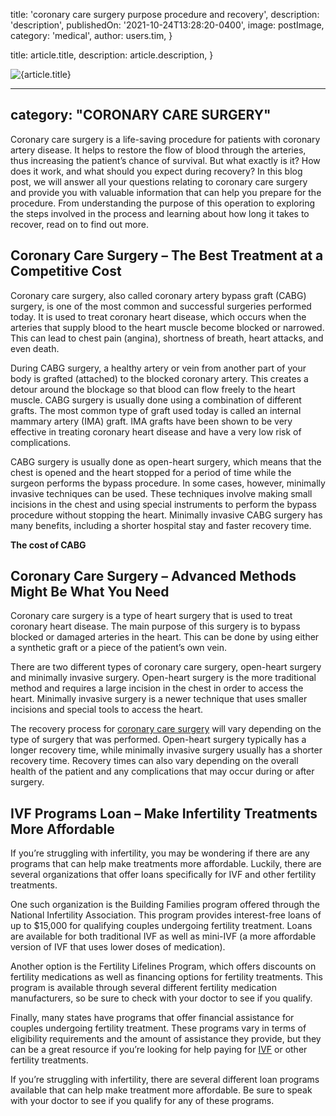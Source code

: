 
  title: 'coronary care surgery purpose procedure and recovery',
  description: 'description',
  publishedOn: '2021-10-24T13:28:20-0400',
  image: postImage,
  category: 'medical',
  author: users.tim,
}

  title: article.title,
  description: article.description,
}


<Image src={postImage} alt={article.title} />

---
category: "CORONARY CARE SURGERY"
---

Coronary care surgery is a life-saving procedure for patients with coronary artery disease. It helps to restore the flow of blood through the arteries, thus increasing the patient’s chance of survival. But what exactly is it? How does it work, and what should you expect during recovery? In this blog post, we will answer all your questions relating to coronary care surgery and provide you with valuable information that can help you prepare for the procedure. From understanding the purpose of this operation to exploring the steps involved in the process and learning about how long it takes to recover, read on to find out more.

## Coronary Care Surgery – The Best Treatment at a Competitive Cost

Coronary care surgery, also called coronary artery bypass graft (CABG) surgery, is one of the most common and successful surgeries performed today. It is used to treat coronary heart disease, which occurs when the arteries that supply blood to the heart muscle become blocked or narrowed. This can lead to chest pain (angina), shortness of breath, heart attacks, and even death.

During CABG surgery, a healthy artery or vein from another part of your body is grafted (attached) to the blocked coronary artery. This creates a detour around the blockage so that blood can flow freely to the heart muscle. CABG surgery is usually done using a combination of different grafts. The most common type of graft used today is called an internal mammary artery (IMA) graft. IMA grafts have been shown to be very effective in treating coronary heart disease and have a very low risk of complications.

CABG surgery is usually done as open-heart surgery, which means that the chest is opened and the heart stopped for a period of time while the surgeon performs the bypass procedure. In some cases, however, minimally invasive techniques can be used. These techniques involve making small incisions in the chest and using special instruments to perform the bypass procedure without stopping the heart. Minimally invasive CABG surgery has many benefits, including a shorter hospital stay and faster recovery time.

**The cost of CABG**

## Coronary Care Surgery – Advanced Methods Might Be What You Need

Coronary care surgery is a type of heart surgery that is used to treat coronary heart disease. The main purpose of this surgery is to bypass blocked or damaged arteries in the heart. This can be done by using either a synthetic graft or a piece of the patient’s own vein.

There are two different types of coronary care surgery, open-heart surgery and minimally invasive surgery. Open-heart surgery is the more traditional method and requires a large incision in the chest in order to access the heart. Minimally invasive surgery is a newer technique that uses smaller incisions and special tools to access the heart.

The recovery process for [coronary care surgery](https://tlc.com.au/coronary-care-surgery/) will vary depending on the type of surgery that was performed. Open-heart surgery typically has a longer recovery time, while minimally invasive surgery usually has a shorter recovery time. Recovery times can also vary depending on the overall health of the patient and any complications that may occur during or after surgery.

## IVF Programs Loan – Make Infertility Treatments More Affordable

If you’re struggling with infertility, you may be wondering if there are any programs that can help make treatments more affordable. Luckily, there are several organizations that offer loans specifically for IVF and other fertility treatments.

One such organization is the Building Families program offered through the National Infertility Association. This program provides interest-free loans of up to $15,000 for qualifying couples undergoing fertility treatment. Loans are available for both traditional IVF as well as mini-IVF (a more affordable version of IVF that uses lower doses of medication).

Another option is the Fertility Lifelines Program, which offers discounts on fertility medications as well as financing options for fertility treatments. This program is available through several different fertility medication manufacturers, so be sure to check with your doctor to see if you qualify.

Finally, many states have programs that offer financial assistance for couples undergoing fertility treatment. These programs vary in terms of eligibility requirements and the amount of assistance they provide, but they can be a great resource if you’re looking for help paying for [IVF](https://medical.tlc.com.au/ivf-programs/) or other fertility treatments.

If you’re struggling with infertility, there are several different loan programs available that can help make treatment more affordable. Be sure to speak with your doctor to see if you qualify for any of these programs.
